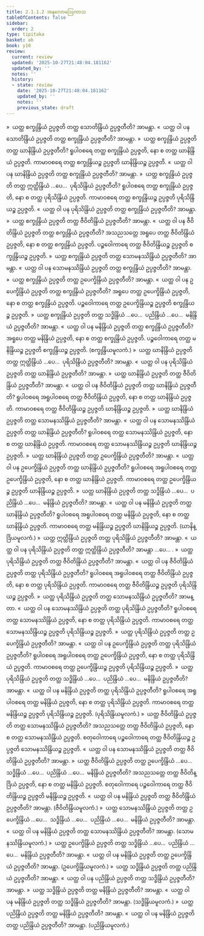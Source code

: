 ```yaml
---
title: 2.1.1.2 အနုလောမဩကာသ
tableOfContents: false
sidebar:
  order: 2
type: tipitaka
basket: ab
book: y10
review:
  current: review
  updated: '2025-10-27T21:48:04.181162'
  updated_by: ''
  notes: ''
  history:
  - state: review
    date: '2025-10-27T21:48:04.181162'
    updated_by: ''
    notes: ''
    previous_state: draft
---
```



<ReviewStatus review={frontmatter.review} showDetails={true} />

<HypothesisAnnotation frontmatter={frontmatter} />

<DynamicBreadcrumb />

<Division number="195" book="y10" e="ch" v="35" p="123">

<Paragraph number="1516" book="y10">
»  ယတ္ထ စက္ခုန္ဒြိယံ ဥပ္ပဇ္ဇတိ တတ္ထ သောတိန္ဒြိယံ ဥပ္ပဇ္ဇတီတိ? အာမန္တာ.
</Paragraph>

<Paragraph number="1517" book="y10">
«  ယတ္ထ ဝါ ပန သောတိန္ဒြိယံ ဥပ္ပဇ္ဇတိ တတ္ထ စက္ခုန္ဒြိယံ ဥပ္ပဇ္ဇတီတိ? အာမန္တာ.
</Paragraph>

<Paragraph number="1518" book="y10">
»  ယတ္ထ စက္ခုန္ဒြိယံ ဥပ္ပဇ္ဇတိ တတ္ထ ဃာနိန္ဒြိယံ ဥပ္ပဇ္ဇတီတိ?
</Paragraph>

<Paragraph number="1519" book="y10">
ရူပါဝစရေ တတ္ထ စက္ခုန္ဒြိယံ ဥပ္ပဇ္ဇတိ, နော စ တတ္ထ ဃာနိန္ဒြိယံ ဥပ္ပဇ္ဇတိ. ကာမာဝစရေ တတ္ထ စက္ခုန္ဒြိယဉ္စ ဥပ္ပဇ္ဇတိ ဃာနိန္ဒြိယဉ္စ ဥပ္ပဇ္ဇတိ.
</Paragraph>

<Paragraph number="1520" book="y10">
«  ယတ္ထ ဝါ ပန ဃာနိန္ဒြိယံ ဥပ္ပဇ္ဇတိ တတ္ထ စက္ခုန္ဒြိယံ ဥပ္ပဇ္ဇတီတိ? အာမန္တာ.
</Paragraph>

<Paragraph number="1521" book="y10">
»  ယတ္ထ စက္ခုန္ဒြိယံ ဥပ္ပဇ္ဇတိ တတ္ထ ဣတ္ထိန္ဒြိယံ …ပေ…  ပုရိသိန္ဒြိယံ ဥပ္ပဇ္ဇတီတိ?
</Paragraph>

<Paragraph number="1522" book="y10">
ရူပါဝစရေ တတ္ထ စက္ခုန္ဒြိယံ ဥပ္ပဇ္ဇတိ, နော စ တတ္ထ ပုရိသိန္ဒြိယံ ဥပ္ပဇ္ဇတိ. ကာမာဝစရေ တတ္ထ စက္ခုန္ဒြိယဉ္စ ဥပ္ပဇ္ဇတိ ပုရိသိန္ဒြိယဉ္စ ဥပ္ပဇ္ဇတိ.
</Paragraph>

<Paragraph number="1523" book="y10">
«  ယတ္ထ ဝါ ပန ပုရိသိန္ဒြိယံ ဥပ္ပဇ္ဇတိ တတ္ထ စက္ခုန္ဒြိယံ ဥပ္ပဇ္ဇတီတိ? အာမန္တာ.
</Paragraph>

<Paragraph number="1524" book="y10">
»  ယတ္ထ စက္ခုန္ဒြိယံ ဥပ္ပဇ္ဇတိ တတ္ထ ဇီဝိတိန္ဒြိယံ ဥပ္ပဇ္ဇတီတိ? အာမန္တာ.
</Paragraph>

<Paragraph number="1525" book="y10">
«  ယတ္ထ ဝါ ပန ဇီဝိတိန္ဒြိယံ ဥပ္ပဇ္ဇတိ တတ္ထ စက္ခုန္ဒြိယံ ဥပ္ပဇ္ဇတီတိ?
</Paragraph>

<Paragraph number="1526" book="y10">
အသညသတ္တေ အရူပေ တတ္ထ ဇီဝိတိန္ဒြိယံ ဥပ္ပဇ္ဇတိ, နော စ တတ္ထ စက္ခုန္ဒြိယံ ဥပ္ပဇ္ဇတိ. ပဉ္စဝေါကာရေ တတ္ထ ဇီဝိတိန္ဒြိယဉ္စ ဥပ္ပဇ္ဇတိ စက္ခုန္ဒြိယဉ္စ ဥပ္ပဇ္ဇတိ.
</Paragraph>

<Paragraph number="1527" book="y10">
»  ယတ္ထ စက္ခုန္ဒြိယံ ဥပ္ပဇ္ဇတိ တတ္ထ သောမနဿိန္ဒြိယံ ဥပ္ပဇ္ဇတီတိ? အာမန္တာ.
</Paragraph>

<Paragraph number="1528" book="y10">
«  ယတ္ထ ဝါ ပန သောမနဿိန္ဒြိယံ ဥပ္ပဇ္ဇတိ တတ္ထ စက္ခုန္ဒြိယံ ဥပ္ပဇ္ဇတီတိ? အာမန္တာ.
</Paragraph>

<Paragraph number="1529" book="y10">
»  ယတ္ထ စက္ခုန္ဒြိယံ ဥပ္ပဇ္ဇတိ တတ္ထ ဥပေက္ခိန္ဒြိယံ ဥပ္ပဇ္ဇတီတိ? အာမန္တာ.
</Paragraph>

<Paragraph number="1530" book="y10">
«  ယတ္ထ ဝါ ပန ဥပေက္ခိန္ဒြိယံ ဥပ္ပဇ္ဇတိ တတ္ထ စက္ခုန္ဒြိယံ ဥပ္ပဇ္ဇတီတိ?
</Paragraph>

<Paragraph number="1531" book="y10">
အရူပေ တတ္ထ ဥပေက္ခိန္ဒြိယံ ဥပ္ပဇ္ဇတိ, နော စ တတ္ထ စက္ခုန္ဒြိယံ ဥပ္ပဇ္ဇတိ. ပဉ္စဝေါကာရေ တတ္ထ ဥပေက္ခိန္ဒြိယဉ္စ ဥပ္ပဇ္ဇတိ စက္ခုန္ဒြိယဉ္စ ဥပ္ပဇ္ဇတိ.
</Paragraph>

<Paragraph number="1532" book="y10">
»  ယတ္ထ စက္ခုန္ဒြိယံ ဥပ္ပဇ္ဇတိ တတ္ထ သဒ္ဓိန္ဒြိယံ …ပေ…  ပညိန္ဒြိယံ …ပေ…  မနိန္ဒြိယံ ဥပ္ပဇ္ဇတီတိ? အာမန္တာ.
</Paragraph>

<Paragraph number="1533" book="y10">
«  ယတ္ထ ဝါ ပန မနိန္ဒြိယံ ဥပ္ပဇ္ဇတိ တတ္ထ စက္ခုန္ဒြိယံ ဥပ္ပဇ္ဇတီတိ?
</Paragraph>

<Paragraph number="1534" book="y10">
အရူပေ တတ္ထ မနိန္ဒြိယံ ဥပ္ပဇ္ဇတိ, နော စ တတ္ထ စက္ခုန္ဒြိယံ ဥပ္ပဇ္ဇတိ. ပဉ္စဝေါကာရေ တတ္ထ မနိန္ဒြိယဉ္စ ဥပ္ပဇ္ဇတိ စက္ခုန္ဒြိယဉ္စ ဥပ္ပဇ္ဇတိ. (စက္ခုန္ဒြိယမူလကံ.)
</Paragraph>

</Division>
<Division number="196" book="y10" e="ch" v="35" p="124">

<Paragraph number="1535" book="y10">
»  ယတ္ထ ဃာနိန္ဒြိယံ ဥပ္ပဇ္ဇတိ တတ္ထ ဣတ္ထိန္ဒြိယံ …ပေ…  ပုရိသိန္ဒြိယံ ဥပ္ပဇ္ဇတီတိ? အာမန္တာ.
</Paragraph>

<Paragraph number="1536" book="y10">
«  ယတ္ထ ဝါ ပန ပုရိသိန္ဒြိယံ ဥပ္ပဇ္ဇတိ တတ္ထ ဃာနိန္ဒြိယံ ဥပ္ပဇ္ဇတီတိ? အာမန္တာ.
</Paragraph>

<Paragraph number="1537" book="y10">
»  ယတ္ထ ဃာနိန္ဒြိယံ ဥပ္ပဇ္ဇတိ တတ္ထ ဇီဝိတိန္ဒြိယံ ဥပ္ပဇ္ဇတီတိ? အာမန္တာ.
</Paragraph>

<Paragraph number="1538" book="y10">
«  ယတ္ထ ဝါ ပန ဇီဝိတိန္ဒြိယံ ဥပ္ပဇ္ဇတိ တတ္ထ ဃာနိန္ဒြိယံ ဥပ္ပဇ္ဇတီတိ?
</Paragraph>

<Paragraph number="1539" book="y10">
ရူပါဝစရေ အရူပါဝစရေ တတ္ထ ဇီဝိတိန္ဒြိယံ ဥပ္ပဇ္ဇတိ, နော စ တတ္ထ ဃာနိန္ဒြိယံ ဥပ္ပဇ္ဇတိ. ကာမာဝစရေ တတ္ထ ဇီဝိတိန္ဒြိယဉ္စ ဥပ္ပဇ္ဇတိ ဃာနိန္ဒြိယဉ္စ ဥပ္ပဇ္ဇတိ.
</Paragraph>

<Paragraph number="1540" book="y10">
»  ယတ္ထ ဃာနိန္ဒြိယံ ဥပ္ပဇ္ဇတိ တတ္ထ သောမနဿိန္ဒြိယံ ဥပ္ပဇ္ဇတီတိ? အာမန္တာ.
</Paragraph>

<Paragraph number="1541" book="y10">
«  ယတ္ထ ဝါ ပန သောမနဿိန္ဒြိယံ ဥပ္ပဇ္ဇတိ တတ္ထ ဃာနိန္ဒြိယံ ဥပ္ပဇ္ဇတီတိ?
</Paragraph>

<Paragraph number="1542" book="y10">
ရူပါဝစရေ တတ္ထ သောမနဿိန္ဒြိယံ ဥပ္ပဇ္ဇတိ, နော စ တတ္ထ ဃာနိန္ဒြိယံ ဥပ္ပဇ္ဇတိ. ကာမာဝစရေ တတ္ထ သောမနဿိန္ဒြိယဉ္စ ဥပ္ပဇ္ဇတိ ဃာနိန္ဒြိယဉ္စ ဥပ္ပဇ္ဇတိ.
</Paragraph>

<Paragraph number="1543" book="y10">
»  ယတ္ထ ဃာနိန္ဒြိယံ ဥပ္ပဇ္ဇတိ တတ္ထ ဥပေက္ခိန္ဒြိယံ ဥပ္ပဇ္ဇတီတိ? အာမန္တာ.
</Paragraph>

<Paragraph number="1544" book="y10">
«  ယတ္ထ ဝါ ပန ဥပေက္ခိန္ဒြိယံ ဥပ္ပဇ္ဇတိ တတ္ထ ဃာနိန္ဒြိယံ ဥပ္ပဇ္ဇတီတိ?
</Paragraph>

<Paragraph number="1545" book="y10">
ရူပါဝစရေ အရူပါဝစရေ တတ္ထ ဥပေက္ခိန္ဒြိယံ ဥပ္ပဇ္ဇတိ, နော စ တတ္ထ ဃာနိန္ဒြိယံ ဥပ္ပဇ္ဇတိ. ကာမာဝစရေ တတ္ထ ဥပေက္ခိန္ဒြိယဉ္စ ဥပ္ပဇ္ဇတိ ဃာနိန္ဒြိယဉ္စ ဥပ္ပဇ္ဇတိ.
</Paragraph>

<Paragraph number="1546" book="y10">
»  ယတ္ထ ဃာနိန္ဒြိယံ ဥပ္ပဇ္ဇတိ တတ္ထ သဒ္ဓိန္ဒြိယံ …ပေ…  ပညိန္ဒြိယံ …ပေ…  မနိန္ဒြိယံ ဥပ္ပဇ္ဇတီတိ? အာမန္တာ.
</Paragraph>

<Paragraph number="1547" book="y10">
«  ယတ္ထ ဝါ ပန မနိန္ဒြိယံ ဥပ္ပဇ္ဇတိ တတ္ထ ဃာနိန္ဒြိယံ ဥပ္ပဇ္ဇတီတိ?
</Paragraph>

<Paragraph number="1548" book="y10">
ရူပါဝစရေ အရူပါဝစရေ တတ္ထ မနိန္ဒြိယံ ဥပ္ပဇ္ဇတိ, နော စ တတ္ထ ဃာနိန္ဒြိယံ ဥပ္ပဇ္ဇတိ. ကာမာဝစရေ တတ္ထ မနိန္ဒြိယဉ္စ ဥပ္ပဇ္ဇတိ ဃာနိန္ဒြိယဉ္စ ဥပ္ပဇ္ဇတိ. (ဃာနိန္ဒြိယမူလကံ.)
</Paragraph>

</Division>
<Division number="197" book="y10" e="ch" v="35" p="125">

<Paragraph number="1549" book="y10">
»  ယတ္ထ ဣတ္ထိန္ဒြိယံ ဥပ္ပဇ္ဇတိ တတ္ထ ပုရိသိန္ဒြိယံ ဥပ္ပဇ္ဇတီတိ? အာမန္တာ.
</Paragraph>

<Paragraph number="1550" book="y10">
«  ယတ္ထ ဝါ ပန ပုရိသိန္ဒြိယံ ဥပ္ပဇ္ဇတိ တတ္ထ ဣတ္ထိန္ဒြိယံ ဥပ္ပဇ္ဇတီတိ? အာမန္တာ …ပေ… .
</Paragraph>

</Division>
<Division number="198" book="y10" e="ch" v="35" p="125">

<Paragraph number="1551" book="y10">
»  ယတ္ထ ပုရိသိန္ဒြိယံ ဥပ္ပဇ္ဇတိ တတ္ထ ဇီဝိတိန္ဒြိယံ ဥပ္ပဇ္ဇတီတိ? အာမန္တာ.
</Paragraph>

<Paragraph number="1552" book="y10">
«  ယတ္ထ ဝါ ပန ဇီဝိတိန္ဒြိယံ ဥပ္ပဇ္ဇတိ တတ္ထ ပုရိသိန္ဒြိယံ ဥပ္ပဇ္ဇတီတိ?
</Paragraph>

<Paragraph number="1553" book="y10">
ရူပါဝစရေ အရူပါဝစရေ တတ္ထ ဇီဝိတိန္ဒြိယံ ဥပ္ပဇ္ဇတိ, နော စ တတ္ထ ပုရိသိန္ဒြိယံ ဥပ္ပဇ္ဇတိ. ကာမာဝစရေ တတ္ထ ဇီဝိတိန္ဒြိယဉ္စ ဥပ္ပဇ္ဇတိ ပုရိသိန္ဒြိယဉ္စ ဥပ္ပဇ္ဇတိ.
</Paragraph>

<Paragraph number="1554" book="y10">
»  ယတ္ထ ပုရိသိန္ဒြိယံ ဥပ္ပဇ္ဇတိ တတ္ထ သောမနဿိန္ဒြိယံ ဥပ္ပဇ္ဇတီတိ? အာမန္တာ.
</Paragraph>

<Paragraph number="1555" book="y10">
«  ယတ္ထ ဝါ ပန သောမနဿိန္ဒြိယံ ဥပ္ပဇ္ဇတိ တတ္ထ ပုရိသိန္ဒြိယံ ဥပ္ပဇ္ဇတီတိ?
</Paragraph>

<Paragraph number="1556" book="y10">
ရူပါဝစရေ တတ္ထ သောမနဿိန္ဒြိယံ ဥပ္ပဇ္ဇတိ, နော စ တတ္ထ ပုရိသိန္ဒြိယံ ဥပ္ပဇ္ဇတိ. ကာမာဝစရေ တတ္ထ သောမနဿိန္ဒြိယဉ္စ ဥပ္ပဇ္ဇတိ ပုရိသိန္ဒြိယဉ္စ ဥပ္ပဇ္ဇတိ.
</Paragraph>

<Paragraph number="1557" book="y10">
»  ယတ္ထ ပုရိသိန္ဒြိယံ ဥပ္ပဇ္ဇတိ တတ္ထ ဥပေက္ခိန္ဒြိယံ ဥပ္ပဇ္ဇတီတိ? အာမန္တာ.
</Paragraph>

<Paragraph number="1558" book="y10">
«  ယတ္ထ ဝါ ပန ဥပေက္ခိန္ဒြိယံ ဥပ္ပဇ္ဇတိ တတ္ထ ပုရိသိန္ဒြိယံ ဥပ္ပဇ္ဇတီတိ?
</Paragraph>

<Paragraph number="1559" book="y10">
ရူပါဝစရေ အရူပါဝစရေ တတ္ထ ဥပေက္ခိန္ဒြိယံ ဥပ္ပဇ္ဇတိ, နော စ တတ္ထ ပုရိသိန္ဒြိယံ ဥပ္ပဇ္ဇတိ. ကာမာဝစရေ တတ္ထ ဥပေက္ခိန္ဒြိယဉ္စ ဥပ္ပဇ္ဇတိ ပုရိသိန္ဒြိယဉ္စ ဥပ္ပဇ္ဇတိ.
</Paragraph>

<Paragraph number="1560" book="y10">
»  ယတ္ထ ပုရိသိန္ဒြိယံ ဥပ္ပဇ္ဇတိ တတ္ထ သဒ္ဓိန္ဒြိယံ …ပေ…  ပညိန္ဒြိယံ …ပေ…  မနိန္ဒြိယံ ဥပ္ပဇ္ဇတီတိ? အာမန္တာ.
</Paragraph>

<Paragraph number="1561" book="y10">
«  ယတ္ထ ဝါ ပန မနိန္ဒြိယံ ဥပ္ပဇ္ဇတိ တတ္ထ ပုရိသိန္ဒြိယံ ဥပ္ပဇ္ဇတီတိ?
</Paragraph>

<Paragraph number="1562" book="y10">
ရူပါဝစရေ အရူပါဝစရေ တတ္ထ မနိန္ဒြိယံ ဥပ္ပဇ္ဇတိ, နော စ တတ္ထ ပုရိသိန္ဒြိယံ ဥပ္ပဇ္ဇတိ. ကာမာဝစရေ တတ္ထ မနိန္ဒြိယဉ္စ ဥပ္ပဇ္ဇတိ ပုရိသိန္ဒြိယဉ္စ ဥပ္ပဇ္ဇတိ. (ပုရိသိန္ဒြိယမူလကံ.)
</Paragraph>

</Division>
<Division number="199" book="y10" e="ch" v="35" p="125">

<Paragraph number="1563" book="y10">
»  ယတ္ထ ဇီဝိတိန္ဒြိယံ ဥပ္ပဇ္ဇတိ တတ္ထ သောမနဿိန္ဒြိယံ ဥပ္ပဇ္ဇတီတိ?
</Paragraph>

<Paragraph number="1564" book="y10">
အသညသတ္တေ တတ္ထ ဇီဝိတိန္ဒြိယံ ဥပ္ပဇ္ဇတိ, နော စ တတ္ထ သောမနဿိန္ဒြိယံ ဥပ္ပဇ္ဇတိ. စတုဝေါကာရေ ပဉ္စဝေါကာရေ တတ္ထ ဇီဝိတိန္ဒြိယဉ္စ ဥပ္ပဇ္ဇတိ သောမနဿိန္ဒြိယဉ္စ ဥပ္ပဇ္ဇတိ.
</Paragraph>

<Paragraph number="1565" book="y10">
«  ယတ္ထ ဝါ ပန သောမနဿိန္ဒြိယံ ဥပ္ပဇ္ဇတိ တတ္ထ ဇီဝိတိန္ဒြိယံ ဥပ္ပဇ္ဇတီတိ? အာမန္တာ.
</Paragraph>

<Paragraph number="1566" book="y10">
»  ယတ္ထ ဇီဝိတိန္ဒြိယံ ဥပ္ပဇ္ဇတိ တတ္ထ ဥပေက္ခိန္ဒြိယံ …ပေ…  သဒ္ဓိန္ဒြိယံ …ပေ…  ပညိန္ဒြိယံ …ပေ…  မနိန္ဒြိယံ ဥပ္ပဇ္ဇတီတိ?
</Paragraph>

<Paragraph number="1567" book="y10">
အသညသတ္တေ တတ္ထ ဇီဝိတိန္ဒြိယံ ဥပ္ပဇ္ဇတိ, နော စ တတ္ထ မနိန္ဒြိယံ ဥပ္ပဇ္ဇတိ. စတုဝေါကာရေ ပဉ္စဝေါကာရေ တတ္ထ ဇီဝိတိန္ဒြိယဉ္စ ဥပ္ပဇ္ဇတိ မနိန္ဒြိယဉ္စ ဥပ္ပဇ္ဇတိ.
</Paragraph>

<Paragraph number="1568" book="y10">
«  ယတ္ထ ဝါ ပန မနိန္ဒြိယံ ဥပ္ပဇ္ဇတိ တတ္ထ ဇီဝိတိန္ဒြိယံ ဥပ္ပဇ္ဇတီတိ? အာမန္တာ. (ဇီဝိတိန္ဒြိယမူလကံ.)
</Paragraph>

</Division>
<Division number="200" book="y10" e="ch" v="35" p="126">

<Paragraph number="1569" book="y10">
»  ယတ္ထ သောမနဿိန္ဒြိယံ ဥပ္ပဇ္ဇတိ တတ္ထ ဥပေက္ခိန္ဒြိယံ …ပေ…  သဒ္ဓိန္ဒြိယံ …ပေ…  ပညိန္ဒြိယံ …ပေ…  မနိန္ဒြိယံ ဥပ္ပဇ္ဇတီတိ? အာမန္တာ.
</Paragraph>

<Paragraph number="1570" book="y10">
«  ယတ္ထ ဝါ ပန မနိန္ဒြိယံ ဥပ္ပဇ္ဇတိ တတ္ထ သောမနဿိန္ဒြိယံ ဥပ္ပဇ္ဇတီတိ? အာမန္တာ. (သောမနဿိန္ဒြိယမူလကံ.)
</Paragraph>

</Division>
<Division number="201" book="y10" e="ch" v="35" p="126">

<Paragraph number="1571" book="y10">
»  ယတ္ထ ဥပေက္ခိန္ဒြိယံ ဥပ္ပဇ္ဇတိ တတ္ထ သဒ္ဓိန္ဒြိယံ …ပေ…  ပညိန္ဒြိယံ …ပေ…  မနိန္ဒြိယံ ဥပ္ပဇ္ဇတီတိ? အာမန္တာ.
</Paragraph>

<Paragraph number="1572" book="y10">
«  ယတ္ထ ဝါ ပန မနိန္ဒြိယံ ဥပ္ပဇ္ဇတိ တတ္ထ ဥပေက္ခိန္ဒြိယံ ဥပ္ပဇ္ဇတီတိ? အာမန္တာ. (ဥပေက္ခိန္ဒြိယမူလကံ.)
</Paragraph>

</Division>
<Division number="202" book="y10" e="ch" v="35" p="126">

<Paragraph number="1573" book="y10">
»  ယတ္ထ သဒ္ဓိန္ဒြိယံ ဥပ္ပဇ္ဇတိ တတ္ထ ပညိန္ဒြိယံ ဥပ္ပဇ္ဇတီတိ? အာမန္တာ.
</Paragraph>

<Paragraph number="1574" book="y10">
«  ယတ္ထ ဝါ ပန ပညိန္ဒြိယံ ဥပ္ပဇ္ဇတိ တတ္ထ သဒ္ဓိန္ဒြိယံ ဥပ္ပဇ္ဇတီတိ? အာမန္တာ.
</Paragraph>

<Paragraph number="1575" book="y10">
»  ယတ္ထ သဒ္ဓိန္ဒြိယံ ဥပ္ပဇ္ဇတိ တတ္ထ မနိန္ဒြိယံ ဥပ္ပဇ္ဇတီတိ? အာမန္တာ.
</Paragraph>

<Paragraph number="1576" book="y10">
«  ယတ္ထ ဝါ ပန မနိန္ဒြိယံ ဥပ္ပဇ္ဇတိ တတ္ထ သဒ္ဓိန္ဒြိယံ ဥပ္ပဇ္ဇတီတိ? အာမန္တာ. (သဒ္ဓိန္ဒြိယမူလကံ.)
</Paragraph>

</Division>
<Division number="203" book="y10" e="ch" v="35" p="126">

<Paragraph number="1577" book="y10">
»  ယတ္ထ ပညိန္ဒြိယံ ဥပ္ပဇ္ဇတိ တတ္ထ မနိန္ဒြိယံ ဥပ္ပဇ္ဇတီတိ? အာမန္တာ.
</Paragraph>

<Paragraph number="1578" book="y10">
«  ယတ္ထ ဝါ ပန မနိန္ဒြိယံ ဥပ္ပဇ္ဇတိ တတ္ထ ပညိန္ဒြိယံ ဥပ္ပဇ္ဇတီတိ? အာမန္တာ. (ပညိန္ဒြိယမူလကံ.)
</Paragraph>
</Division>